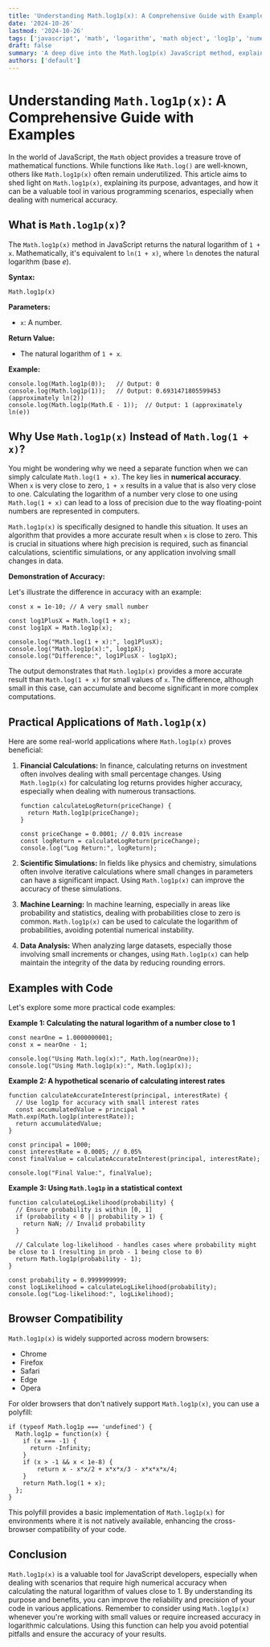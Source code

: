 ```yaml
---
title: 'Understanding Math.log1p(x): A Comprehensive Guide with Examples'
date: '2024-10-26'
lastmod: '2024-10-26'
tags: ['javascript', 'math', 'logarithm', 'math object', 'log1p', 'numerical analysis']
draft: false
summary: 'A deep dive into the Math.log1p(x) JavaScript method, explaining its purpose, benefits, usage, and real-world applications. Learn how to calculate natural logarithms with improved accuracy for values close to zero.'
authors: ['default']
---
```


# Understanding `Math.log1p(x)`: A Comprehensive Guide with Examples

In the world of JavaScript, the `Math` object provides a treasure trove of mathematical functions. While functions like `Math.log()` are well-known, others like `Math.log1p(x)` often remain underutilized. This article aims to shed light on `Math.log1p(x)`, explaining its purpose, advantages, and how it can be a valuable tool in various programming scenarios, especially when dealing with numerical accuracy.

## What is `Math.log1p(x)`?

The `Math.log1p(x)` method in JavaScript returns the natural logarithm of `1 + x`. Mathematically, it's equivalent to `ln(1 + x)`, where `ln` denotes the natural logarithm (base _e_).

**Syntax:**

```plaintext
Math.log1p(x)
```

**Parameters:**

- `x`: A number.

**Return Value:**

- The natural logarithm of `1 + x`.

**Example:**

```plaintext
console.log(Math.log1p(0));   // Output: 0
console.log(Math.log1p(1));   // Output: 0.6931471805599453 (approximately ln(2))
console.log(Math.log1p(Math.E - 1));  // Output: 1 (approximately ln(e))
```

## Why Use `Math.log1p(x)` Instead of `Math.log(1 + x)`?

You might be wondering why we need a separate function when we can simply calculate `Math.log(1 + x)`. The key lies in **numerical accuracy**. When `x` is very close to zero, `1 + x` results in a value that is also very close to one. Calculating the logarithm of a number very close to one using `Math.log(1 + x)` can lead to a loss of precision due to the way floating-point numbers are represented in computers.

`Math.log1p(x)` is specifically designed to handle this situation. It uses an algorithm that provides a more accurate result when `x` is close to zero. This is crucial in situations where high precision is required, such as financial calculations, scientific simulations, or any application involving small changes in data.

**Demonstration of Accuracy:**

Let's illustrate the difference in accuracy with an example:

```plaintext
const x = 1e-10; // A very small number

const log1PlusX = Math.log(1 + x);
const log1pX = Math.log1p(x);

console.log("Math.log(1 + x):", log1PlusX);
console.log("Math.log1p(x):", log1pX);
console.log("Difference:", log1PlusX - log1pX);
```

The output demonstrates that `Math.log1p(x)` provides a more accurate result than `Math.log(1 + x)` for small values of `x`. The difference, although small in this case, can accumulate and become significant in more complex computations.

## Practical Applications of `Math.log1p(x)`

Here are some real-world applications where `Math.log1p(x)` proves beneficial:

1.  **Financial Calculations:** In finance, calculating returns on investment often involves dealing with small percentage changes. Using `Math.log1p(x)` for calculating log returns provides higher accuracy, especially when dealing with numerous transactions.

    ```plaintext
    function calculateLogReturn(priceChange) {
      return Math.log1p(priceChange);
    }

    const priceChange = 0.0001; // 0.01% increase
    const logReturn = calculateLogReturn(priceChange);
    console.log("Log Return:", logReturn);
    ```

2.  **Scientific Simulations:** In fields like physics and chemistry, simulations often involve iterative calculations where small changes in parameters can have a significant impact. Using `Math.log1p(x)` can improve the accuracy of these simulations.

3.  **Machine Learning:** In machine learning, especially in areas like probability and statistics, dealing with probabilities close to zero is common. `Math.log1p(x)` can be used to calculate the logarithm of probabilities, avoiding potential numerical instability.

4.  **Data Analysis:** When analyzing large datasets, especially those involving small increments or changes, using `Math.log1p(x)` can help maintain the integrity of the data by reducing rounding errors.

## Examples with Code

Let's explore some more practical code examples:

**Example 1: Calculating the natural logarithm of a number close to 1**

```plaintext
const nearOne = 1.0000000001;
const x = nearOne - 1;

console.log("Using Math.log(x):", Math.log(nearOne));
console.log("Using Math.log1p(x):", Math.log1p(x));
```

**Example 2: A hypothetical scenario of calculating interest rates**

```plaintext
function calculateAccurateInterest(principal, interestRate) {
  // Use log1p for accuracy with small interest rates
  const accumulatedValue = principal * Math.exp(Math.log1p(interestRate));
  return accumulatedValue;
}

const principal = 1000;
const interestRate = 0.0005; // 0.05%
const finalValue = calculateAccurateInterest(principal, interestRate);

console.log("Final Value:", finalValue);
```

**Example 3: Using `Math.log1p` in a statistical context**

```plaintext
function calculateLogLikelihood(probability) {
  // Ensure probability is within [0, 1]
  if (probability < 0 || probability > 1) {
    return NaN; // Invalid probability
  }

  // Calculate log-likelihood - handles cases where probability might be close to 1 (resulting in prob - 1 being close to 0)
  return Math.log1p(probability - 1);
}

const probability = 0.9999999999;
const logLikelihood = calculateLogLikelihood(probability);
console.log("Log-likelihood:", logLikelihood);
```

## Browser Compatibility

`Math.log1p(x)` is widely supported across modern browsers:

- Chrome
- Firefox
- Safari
- Edge
- Opera

For older browsers that don't natively support `Math.log1p(x)`, you can use a polyfill:

```plaintext
if (typeof Math.log1p === 'undefined') {
  Math.log1p = function(x) {
    if (x === -1) {
      return -Infinity;
    }
    if (x > -1 && x < 1e-8) {
        return x - x*x/2 + x*x*x/3 - x*x*x*x/4;
    }
    return Math.log(1 + x);
  };
}
```

This polyfill provides a basic implementation of `Math.log1p(x)` for environments where it is not natively available, enhancing the cross-browser compatibility of your code.

## Conclusion

`Math.log1p(x)` is a valuable tool for JavaScript developers, especially when dealing with scenarios that require high numerical accuracy when calculating the natural logarithm of values close to 1. By understanding its purpose and benefits, you can improve the reliability and precision of your code in various applications. Remember to consider using `Math.log1p(x)` whenever you're working with small values or require increased accuracy in logarithmic calculations. Using this function can help you avoid potential pitfalls and ensure the accuracy of your results.
